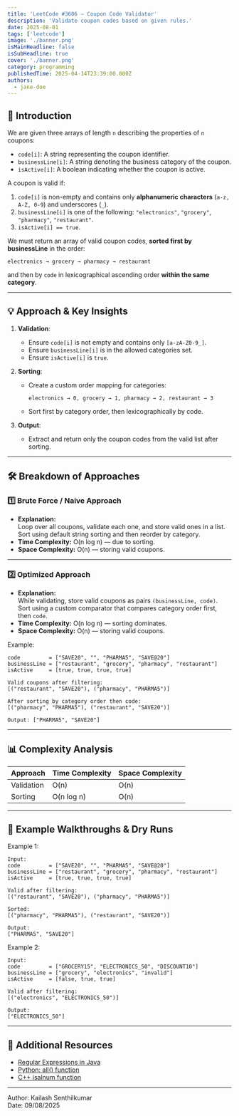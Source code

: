 ```yaml
---
title: 'LeetCode #3606 — Coupon Code Validator'
description: 'Validate coupon codes based on given rules.'
date: 2025-08-01
tags: ['leetcode']
image: './banner.png'
isMainHeadline: false
isSubHeadline: true
cover: './banner.png'
category: programming
publishedTime: 2025-04-14T23:39:00.000Z
authors:
  - jane-doe
---
```


## 📝 Introduction

We are given three arrays of length `n` describing the properties of `n` coupons:
- `code[i]`: A string representing the coupon identifier.
- `businessLine[i]`: A string denoting the business category of the coupon.
- `isActive[i]`: A boolean indicating whether the coupon is active.

A coupon is valid if:
1. `code[i]` is non-empty and contains only **alphanumeric characters** (`a-z, A-Z, 0-9`) and underscores (`_`).
2. `businessLine[i]` is one of the following: `"electronics"`, `"grocery"`, `"pharmacy"`, `"restaurant"`.
3. `isActive[i] == true`.

We must return an array of valid coupon codes, **sorted first by businessLine** in the order:
```
electronics → grocery → pharmacy → restaurant
```
and then by `code` in lexicographical ascending order **within the same category**.

---

## 💡 Approach & Key Insights

1. **Validation**:
   - Ensure `code[i]` is not empty and contains only `[a-zA-Z0-9_]`.
   - Ensure `businessLine[i]` is in the allowed categories set.
   - Ensure `isActive[i]` is `true`.

2. **Sorting**:
   - Create a custom order mapping for categories:
     ```
     electronics → 0, grocery → 1, pharmacy → 2, restaurant → 3
     ```
   - Sort first by category order, then lexicographically by code.

3. **Output**:
   - Extract and return only the coupon codes from the valid list after sorting.

---

## 🛠️ Breakdown of Approaches

### 1️⃣ Brute Force / Naive Approach

- **Explanation:**  
  Loop over all coupons, validate each one, and store valid ones in a list. Sort using default string sorting and then reorder by category.
- **Time Complexity:** O(n log n) — due to sorting.
- **Space Complexity:** O(n) — storing valid coupons.

---

### 2️⃣ Optimized Approach

- **Explanation:**  
  While validating, store valid coupons as pairs `(businessLine, code)`.  
  Sort using a custom comparator that compares category order first, then `code`.
- **Time Complexity:** O(n log n) — sorting dominates.
- **Space Complexity:** O(n) — storing valid coupons.

Example:
```
code         = ["SAVE20", "", "PHARMA5", "SAVE@20"]
businessLine = ["restaurant", "grocery", "pharmacy", "restaurant"]
isActive     = [true, true, true, true]

Valid coupons after filtering:
[("restaurant", "SAVE20"), ("pharmacy", "PHARMA5")]

After sorting by category order then code:
[("pharmacy", "PHARMA5"), ("restaurant", "SAVE20")]

Output: ["PHARMA5", "SAVE20"]
```

---

## 📊 Complexity Analysis

| Approach   | Time Complexity | Space Complexity |
| ---------- | --------------- | ---------------- |
| Validation | O(n)            | O(n)             |
| Sorting    | O(n log n)      | O(n)             |

---

## 📌 Example Walkthroughs & Dry Runs

Example 1:
```
Input:
code         = ["SAVE20", "", "PHARMA5", "SAVE@20"]
businessLine = ["restaurant", "grocery", "pharmacy", "restaurant"]
isActive     = [true, true, true, true]

Valid after filtering:
[("restaurant", "SAVE20"), ("pharmacy", "PHARMA5")]

Sorted:
[("pharmacy", "PHARMA5"), ("restaurant", "SAVE20")]

Output:
["PHARMA5", "SAVE20"]
```

Example 2:
```
Input:
code         = ["GROCERY15", "ELECTRONICS_50", "DISCOUNT10"]
businessLine = ["grocery", "electronics", "invalid"]
isActive     = [false, true, true]

Valid after filtering:
[("electronics", "ELECTRONICS_50")]

Output:
["ELECTRONICS_50"]
```

---

## 🔗 Additional Resources

- [Regular Expressions in Java](https://docs.oracle.com/javase/8/docs/api/java/util/regex/Pattern.html)
- [Python: all() function](https://docs.python.org/3/library/functions.html#all)
- [C++ isalnum function](https://www.cplusplus.com/reference/cctype/isalnum/)

---

Author: Kailash Senthilkumar  
Date: 09/08/2025  
